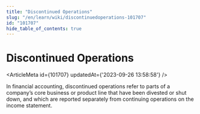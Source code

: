 ```yaml
---
title: "Discontinued Operations"
slug: "/en/learn/wiki/discontinuedoperations-101707"
id: "101707"
hide_table_of_contents: true
---
```



# Discontinued Operations

<ArticleMeta id={101707} updatedAt={'2023-09-26 13:58:58'} />
<div className='border-solid border-b border-t-0 my-4 border-[var(--ifm-color-gray-300)]' />

In financial accounting, discontinued operations refer to parts of a company’s core business or product line that have been divested or shut down, and which are reported separately from continuing operations on the income statement.
